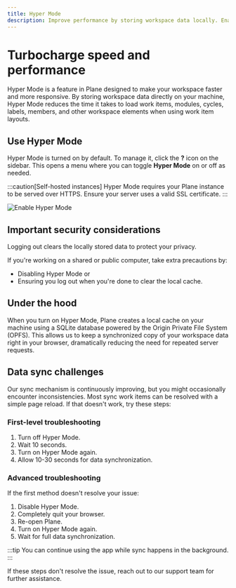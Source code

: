 ```yaml
---
title: Hyper Mode
description: Improve performance by storing workspace data locally. Enable faster loading times, manage sync settings, and troubleshoot potential data inconsistencies.
---
```


# Turbocharge speed and performance

Hyper Mode is a feature in Plane designed to make your workspace faster and more responsive. By storing workspace data directly on your machine, Hyper Mode reduces the time it takes to load work items, modules, cycles, labels, members, and other workspace elements when using work item layouts.

## Use Hyper Mode

Hyper Mode is turned on by default. To manage it, click the **?** icon on the sidebar. This opens a menu where you can toggle **Hyper Mode** on or off as needed.

:::caution[Self-hosted instances]
Hyper Mode requires your Plane instance to be served over HTTPS. Ensure your server uses a valid SSL certificate.
:::

![Enable Hyper Mode](https://media.docs.plane.so/product/enable-hyper-mode.webp#center)

## Important security considerations

Logging out clears the locally stored data to protect your privacy.

If you're working on a shared or public computer, take extra precautions by:

- Disabling Hyper Mode or
- Ensuring you log out when you're done to clear the local cache.

## Under the hood

When you turn on Hyper Mode, Plane creates a local cache on your machine using a SQLite database powered by the Origin Private File System (OPFS). This allows us to keep a synchronized copy of your workspace data right in your browser, dramatically reducing the need for repeated server requests.

## Data sync challenges

Our sync mechanism is continuously improving, but you might occasionally encounter inconsistencies. Most sync work items can be resolved with a simple page reload. If that doesn't work, try these steps:

### First-level troubleshooting

1. Turn off Hyper Mode.
2. Wait 10 seconds.
3. Turn on Hyper Mode again.
4. Allow 10-30 seconds for data synchronization.

### Advanced troubleshooting
If the first method doesn't resolve your issue:

1. Disable Hyper Mode.
2. Completely quit your browser.
3. Re-open Plane.
4. Turn on Hyper Mode again.
5. Wait for full data synchronization.

:::tip
You can continue using the app while sync happens in the background.
:::

If these steps don't resolve the issue, reach out to our support team for further assistance.
